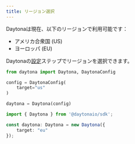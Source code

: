 ```yaml
---
title: リージョン選択
---
```



Daytonaは現在、以下のリージョンで利用可能です：

- アメリカ合衆国 (US)
- ヨーロッパ (EU)

Daytonaの[設定](/docs/ja/configuration)ステップでリージョンを選択できます。

```python
from daytona import Daytona, DaytonaConfig

config = DaytonaConfig(
    target="us"
)

daytona = Daytona(config)
```

```typescript
import { Daytona } from '@daytonaio/sdk';

const daytona: Daytona = new Daytona({
    target: "eu"
});
```
